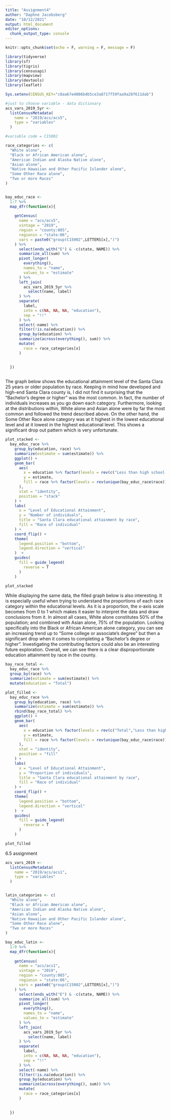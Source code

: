 ```yaml
---
title: "Assignment4"
author: "Daphne Jacobsberg"
date: "10/12/2021"
output: html_document
editor_options: 
  chunk_output_type: console
---
```


```r
knitr::opts_chunk$set(echo = F, warning = F, message = F)
```

```r
library(tidyverse)
library(sf)
library(tigris)
library(censusapi)
library(mapview)
library(devtools)
library(leaflet)

Sys.setenv(CENSUS_KEY="c8aa67e4086b4b5ce3a8717f59faa9a28f611dab")
```

```r
#just to choose variable - data dictionary
acs_vars_2019_5yr <-
  listCensusMetadata(
    name = "2019/acs/acs5",
    type = "variables"
  )

#variable code = C15002
```


```r
race_categories <- c(
  "White alone",
  "Black or African American alone",
  "American Indian and Alaska Native alone",
  "Asian alone",
  "Native Hawaiian and Other Pacific Islander alone",
  "Some Other Race alone",
  "Two or more Races"
)


bay_educ_race <-
  1:7 %>% 
  map_dfr(function(x){
    
    getCensus(
      name = "acs/acs5",
      vintage = "2019",
      region = "county:085",
      regionin = "state:06",
      vars = paste0("group(C15002",LETTERS[x],")")
    ) %>% 
      select(ends_with("E") & -c(state, NAME)) %>% 
      summarize_all(sum) %>% 
      pivot_longer(
        everything(),
        names_to = "name",
        values_to = "estimate"
      ) %>% 
      left_join(
        acs_vars_2019_5yr %>% 
          select(name, label)
      ) %>% 
      separate(
        label,
        into = c(NA, NA, NA, "education"),
        sep = "!!"
      ) %>% 
      select(-name) %>% 
      filter(!is.na(education)) %>% 
      group_by(education) %>%
      summarize(across(everything(), sum)) %>%
      mutate(
        race = race_categories[x]
      )
      
    
  })



```

The graph below shows the educational attainment level of the Santa Clara 25 years or older population by race. Keeping in mind how developed and high-end Santa Clara county is, I did not find it surprising that the "Bachelor's degree or higher" was the most common. In fact, the number of individuals increases as you go down each category. Furthermore, looking at the distributions within, White alone and Asian alone were by far the most common and followed the trend described above. On the other hand, the Some Other Race alone category was at it highest in the lowest educational level and at it lowest in the highest educational level. This shows a significant drop out pattern which is very unfortunate.

```r
plot_stacked <-
  bay_educ_race %>% 
    group_by(education, race) %>% 
    summarize(estimate = sum(estimate)) %>% 
    ggplot() +
    geom_bar(
      aes(
        x = education %>% factor(levels = rev(c("Less than high school diploma", "High school graduate (includes equivalency)", "Some college or associate's degree", "Bachelor's degree or higher"))),
        y = estimate,
        fill = race %>% factor(levels = rev(unique(bay_educ_race$race)))
      ),
      stat = "identity",
      position = "stack"
    ) +
    labs(
      x = "Level of Educational Attainment",
      y = "Number of individuals",
      title = "Santa Clara educational attainment by race",
      fill = "Race of individual"
    ) +
    coord_flip() +
    theme(
      legend.position = "bottom",
      legend.direction = "vertical"
    )  +
    guides(
      fill = guide_legend(
        reverse = T
      )
    )

plot_stacked
```

While displaying the same data, the filled graph below is also interesting. It is especially useful when trying to understand the proportions of each race category within the educational levels. As it is a proportion, the x-axis scale becomes from 0 to 1 which makes it easier to interpret the data and draw conclusions from it. In almost all cases, White alone constitutes  50% of the population; and combined with Asian alone, 75% of the population. Looking specifically into the Black or African American alone category, you can see an increasing trend up to "Some college or associate's degree" but then a significant drop when it comes to completing a "Bachelor's degree or higher". Investigating the contributing factors could also be an interesting future exploration. Overall, we can see there is a clear disproportionate education attainment by race in the county.

```r
bay_race_total <-
  bay_educ_race %>% 
  group_by(race) %>% 
  summarize(estimate = sum(estimate)) %>% 
  mutate(education = "Total")

plot_filled <-
  bay_educ_race %>% 
    group_by(education, race) %>% 
    summarize(estimate = sum(estimate)) %>% 
    rbind(bay_race_total) %>% 
    ggplot() +
    geom_bar(
      aes(
        x = education %>% factor(levels = rev(c("Total","Less than high school diploma", "High school graduate (includes equivalency)", "Some college or associate's degree", "Bachelor's degree or higher"))),
        y = estimate,
        fill = race %>% factor(levels = rev(unique(bay_educ_race$race)))
      ),
      stat = "identity",
      position = "fill"
    ) +
    labs(
      x = "Level of Educational Attainment",
      y = "Proportion of individuals",
      title = "Santa Clara educational attainment by race",
      fill = "Race of individual"
    ) +
    coord_flip() +
    theme(
      legend.position = "bottom",
      legend.direction = "vertical"
    )  +
    guides(
      fill = guide_legend(
        reverse = T
      )
    )

plot_filled
```



6.5 assignment

```r
acs_vars_2019 <-
  listCensusMetadata(
    name = "2019/acs/acs1",
    type = "variables"
  )


latin_categories <- c(
  "White alone",
  "Black or African American alone",
  "American Indian and Alaska Native alone",
  "Asian alone",
  "Native Hawaiian and Other Pacific Islander alone",
  "Some Other Race alone",
  "Two or more Races"
)
```

```r
bay_educ_latin <-
  1:9 %>% 
  map_dfr(function(x){
    
    getCensus(
      name = "acs/acs1",
      vintage = "2019",
      region = "county:085",
      regionin = "state:06",
      vars = paste0("group(C15002",LETTERS[x],")")
    ) %>% 
      select(ends_with("E") & -c(state, NAME)) %>% 
      summarize_all(sum) %>% 
      pivot_longer(
        everything(),
        names_to = "name",
        values_to = "estimate"
      ) %>% 
      left_join(
        acs_vars_2019_5yr %>% 
          select(name, label)
      ) %>% 
      separate(
        label,
        into = c(NA, NA, NA, "education"),
        sep = "!!"
      ) %>% 
      select(-name) %>% 
      filter(!is.na(education)) %>% 
      group_by(education) %>%
      summarize(across(everything(), sum)) %>%
      mutate(
        race = race_categories[x]
      )
      
    
  })
```


